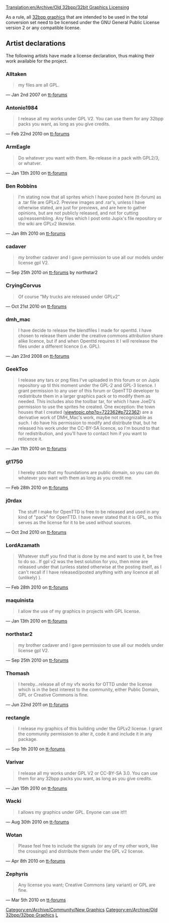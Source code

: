 [[Translation:en/Archive/Old 32bpp/32bit Graphics Licensing]]


As a rule, all [[en/Archive/Old 32bpp/32bit Graphics Development|32bpp graphics]] that are intended to be used in the total conversion set need to be licensed under the GNU General Public License version 2 or any compatible license.

==Artist declarations==

The following artists have made a license declaration, thus making their work available for the project.

===Alltaken===

<blockquote>
my files are all GPL. 
</blockquote>

&mdash; Jan 2nd 2007 on [http://www.tt-forums.net/viewtopic.php?p=536698#p536698 tt-forums]

===Antonio1984===

<blockquote>
I release all my works under GPL V2. You can use them for any 32bpp packs you want, as long as you give credits.
</blockquote>

&mdash; Feb 22nd 2010 on [http://www.tt-forums.net/viewtopic.php?p=858442#p858442 tt-forums]

===ArmEagle===

<blockquote>
Do whatever you want with them. Re-release in a pack with GPL2/3, or whatver.
</blockquote>

&mdash; Jan 13th 2010 on [http://www.tt-forums.net/viewtopic.php?p=848315#p848315 tt-forums]

===Ben Robbins===

<blockquote>
I'm stating now that all sprites which I  have posted here (tt-forum) as a .tar  file are GPLv2. Preview images and .rar's, unless I have otherwise stated, are just for previews, and are here to gather opinions, but are not publicly released, and not for cutting up/reassembling. Any files which I post onto Jupix's file repository or the wiki are GPLv2 likewise.
</blockquote>

&mdash; Jan 8th 2010 on [http://www.tt-forums.net/viewtopic.php?p=846837#p846837 tt-forums]

===cadaver===

<blockquote>
my brother cadaver and I gave permission to use all our models under license gpl V2.
</blockquote>

&mdash; Sep 25th 2010 on [http://www.tt-forums.net/viewtopic.php?p=905191#p905191 tt-forums] by northstar2

===CryingCorvus===

<blockquote>
Of course "My trucks are released under GPLv2"
</blockquote>

&mdash; Oct 21st 2010 on [http://www.tt-forums.net/viewtopic.php?p=909187#p909187 tt-forums]

===dmh_mac===

<blockquote>
I have decide to release the blendfiles I made for openttd.
I have chosen to release them under the creative commons attribution share alike licence, but if and when Openttd requires it I will rerelease the files under a different licence (i.e. GPL).
</blockquote>

&mdash; Jan 23rd 2008 on [http://www.tt-forums.net/viewtopic.php?p=659119#p659119 tt-forums]

===GeekToo===

<blockquote>
I release any tars or png files I've uploaded in this forum or on Jupix repository up til this moment under the GPL-2 and GPL-3 licence. I grant permission to any user of this forum or OpenTTD developer to redistribute them in a larger graphics pack or to modify them as needed. This includes also the toolbar tar, for which I have JoeD's permission to use the sprites he created.
One exception: the town houses that I created ([http://www.tt-forums.net/viewtopic.php?p=722362#p722362 viewtopic.php?p=722362#p722362]) are a derivative work of DMH_Mac's work, maybe not recognizable as such. I do have his permission to modify and distribute that, but he released his work under the CC-BY-SA licence, so I'm bound to that for redistribution, and you'll have to contact him if you want to relicence it.
</blockquote>

&mdash; Jan 11th 2010 on [http://www.tt-forums.net/viewtopic.php?p=847939#p847939 tt-forums]

===gt1750===

<blockquote>
I hereby state that my foundations are public domain, so you can do whatever you want with them as long as you credit me.
</blockquote>

&mdash; Feb 28th 2010 on [http://www.tt-forums.net/viewtopic.php?p=860579#p860579 tt-forums]

===j0rdax===

<blockquote>
The stuff I make for OpenTTD is free to be released and used in any kind of "pack" for OpenTTD. I have never stated that it is GPL, so this serves as the license for it to be used without sources.
</blockquote>{{en/Note|j0rdax hasn't released his graphics under GPL so they can never can be included in any official pack...yet}}

&mdash; Oct 2nd 2010 on [http://www.tt-forums.net/viewtopic.php?p=906068#p906068 tt-forums]

===LordAzamath===

<blockquote>
Whatever stuff you find that is done by me and want to use it, be free to do so.. If gpl v2 was the best solution for you, then mine are released under that (unless stated otherwise at the posting itself, as I can't recall if I have released/posted anything with any licence at all (unlikely) ).
</blockquote>

&mdash; Feb 28th 2010 on [http://www.tt-forums.net/viewtopic.php?p=860361#p860361 tt-forums]

===maquinista===

<blockquote>
I allow the use of my graphics in projects with GPL license.
</blockquote>

&mdash; Jan 13th 2010 on [http://www.tt-forums.net/viewtopic.php?p=848313#p848313 tt-forums]

===northstar2===

<blockquote>
my brother cadaver and I gave permission to use all our models under license gpl V2.
</blockquote>

&mdash; Sep 25th 2010 on [http://www.tt-forums.net/viewtopic.php?p=905191#p905191 tt-forums]

===Thomash===

<blockquote>
I hereby...release all of my vfx works for OTTD under the license which is in the best interest to the community, either Public Domain, GPL or Creative Commons is fine.
</blockquote>

&mdash; Jun 22nd 2011 on [http://www.tt-forums.net/viewtopic.php?p=953115#p953115 tt-forums]

=== rectangle===

<blockquote>
I release my graphics of this building under the GPLv2 license. I grant the community permission to alter it, code it and include it in any package.
</blockquote>

&mdash; Sep 1th 2010 on [http://www.tt-forums.net/viewtopic.php?p=900715#p900715 tt-forums]

===Varivar===

<blockquote>
I release all my works under GPL V2 or CC-BY-SA 3.0. You can use them for any 32bpp packs you want, as long as you give credits.
</blockquote>

&mdash; Jan 15th 2010 on [http://www.tt-forums.net/viewtopic.php?p=848817#p848817 tt-forums]

===Wacki===

<blockquote>
I allows my graphics under GPL. Enyone can use it!!!
</blockquote>

&mdash; Aug 30th 2010 on [http://www.tt-forums.net/viewtopic.php?p=900248#p900248 tt-forums]

===Wotan===

<blockquote>
Please feel free to include the signals (or any of my other work, like the crossings) and distribute them under the GPL v2 license.
</blockquote>

&mdash; Apr 8th 2010 on [http://www.tt-forums.net/viewtopic.php?p=869884#p869884 tt-forums]

===Zephyris===

<blockquote>
Any license you want; Creative Commons (any variant) or GPL are fine.
</blockquote>

&mdash; Mar 5th 2010 on [http://www.tt-forums.net/viewtopic.php?p=861920#p861920 tt-forums]


{{en/Archive/Old 32bpp/Navbox Graphics Development}}

[[Category:en/Archive/Community/New Graphics]][[Category:en/Archive/Old 32bpp/32bpp Graphics]][[Category:en/Archive/Old 32bpp/32bpp Graphics Developer resources|L]]